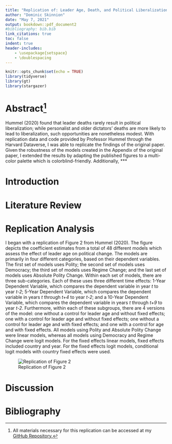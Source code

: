 ```yaml
---
title: "Replication of: Leader Age, Death, and Political Liberalization in Dictatorships"
author: "Dominic Skinnion"
date: "May 7, 2021"
output: bookdown::pdf_document2
#bibliography: bib.bib
link_citations: true
toc: false
indent: true
header-includes:
    - \usepackage{setspace}
    - \doublespacing
---
```


```r
knitr::opts_chunk$set(echo = TRUE)
library(tidyverse)
library(gt)
library(stargazer)
```

# Abstract[^1]

Hummel (2020) found that leader deaths rarely result in political liberalization; while personalist and older dictators' deaths are more likely to lead to liberalization, such opportunities are nonetheless modest. With replication data and code provided by Professor Hummel through the Harvard Dataverse, I was able to replicate the findings of the original paper. Given the robustness of the models created in the Appendix of the original paper, I extended the results by adapting the published figures to a multi-color palette which is colorblind-friendly. Additionally, ***

# Introduction



# Literature Review

# Replication Analysis

I began with a replication of Figure 2 from Hummel (2020). The figure depicts the coefficient estimates from a total of 48 different models which assess the effect of leader age on political change. The models are primarily in four different categories, based on their dependent variables. The first set of models uses Polity; the second set of models uses Democracy; the third set of models uses Regime Change; and the last set of models uses Absolute Polity Change. Within each set of models, there are three sub-categories. Each of these uses three different time effects: 1-Year Dependent Variable, which compares the dependent variable in year *t* to year *t-2*; 5-Year Dependent Variable, which compares the dependent variable in years *t* through *t+4* to year *t-2*; and a 10-Year Dependent Variable, which compares the dependent variable in years *t* through *t+9* to year *t-2*. Furthermore, within each of these subgroups, there are 4 versions of the model: one without a control for leader age and without fixed effects; one with a control for leader age and without fixed effects; one without a control for leader age and with fixed effects; and one with a control for age and with fixed effects. All models using Polity and Absolute Polity Change were linear models, whereas all models using Democracy and Regime Change were logit models. For the fixed effects linear models, fixed effects included country and year. For the fixed effects logit models, conditional logit models with country fixed effects were used.

![Replication of Figure 2](graphics/figH0.png)

# Discussion

# Bibliography

[^1]: All materials necessary for this replication can be accessed at my [GitHub Repository.](https://github.com/dskinnion/52_replication_proj)